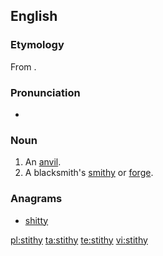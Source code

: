 ==English==

===Etymology===
From {{etyl|non}} {{term|steði}}.

===Pronunciation===
* {{IPA|/ˈstɪðɪ/}}

===Noun===
{{en-noun|stithies}}

# An [[anvil]].
# A blacksmith's [[smithy]] or [[forge]].

===Anagrams===
* [[shitty#English|shitty]]

[[pl:stithy]]
[[ta:stithy]]
[[te:stithy]]
[[vi:stithy]]